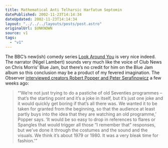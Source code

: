 ```yaml
---
title: Mathematical Anti Telharsic Harfatum Septomin
datePublished: 2002-11-23T14:14:34
dateUpdated: 2002-11-23T14:14:34
layout: "../../../layouts/posts/post.astro"
originalUrl: $UNKNOWN
source: v1
tags:
  - "v1"
---
```


The BBC&#8217;s new(ish) comedy series [Look Around You][1] is very nice indeed. The narrator (Nigel Lambert) sounds very much like the voice of Club News on Chris Morris&#8217; Blue Jam, but there&#8217;s no credit for him on the Blue Jam album so this conclusion may be a product of my fevered imagination. The Observer [interviewed creators Robert Popper and Peter Serafinowicz][2] a few weeks ago:

> &#8220;&#8216;We&#8217;re not just trying to do a pastiche of old Seventies programmes &#8211; that&#8217;s the starting point and it&#8217;s a joke in itself, but it&#8217;s just one joke and it would quickly get boring if that&#8217;s all there was. We wanted it to be taken for granted from the beginning, so that the audience at least partly buys into the idea that they are watching an old programme,&#8217; Popper says. &#8216;It would be so easy to drop in references to flares or Spangles that would trigger all those &#8220;I remember that&#8221; responses, but we&#8217;ve done it through the costumes and the sound and the visuals. We think it&#8217;s about 1979 or 1980. It was a very bleak time for fashion.'&#8221;

[1]: http://www.bbc.co.uk/comedy/lookaroundyou/ "BBC Comedy: Look Around You"
[2]: http://www.observer.co.uk/screen/story/0,6903,805343,00.html "The Observer: Laboratory humour"
